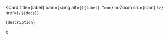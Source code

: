   <Card
    title={label}
    icon={<img alt={`${label} Icon`} noZoom src={icon} />}
    href={`/${docs}`}
  >
    {description}
  </Card>
);
